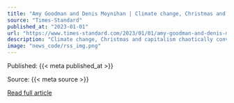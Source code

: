 ```yaml
---
title: "Amy Goodman and Denis Moynihan | Climate change, Christmas and capitalism: The great Southwest Air meltdown"
source: "Times-Standard"
published_at: "2023-01-01"
url: "https://www.times-standard.com/2023/01/01/amy-goodman-and-denis-moynihan-climate-change-christmas-and-capitalism-the-great-southwest-air-meltdown/"
description: "Climate change, Christmas and capitalism chaotically converged with an epic operational failure at Southwest Airlines that stranded thousands of holiday travelers and airline staff at airports for days. Winter Storm Elliott slammed the continental United States with snow, pelting winds and freezing arctic air in what meteorologists call a &#8220;bomb cyclone.&#8221; Air travel was understandably [&#8230;]"
image: "news_code/rss_img.png"
---
```



  Published: {{< meta published_at >}}
  

  Source: {{< meta source >}}
  

  [Read full article]({{< meta url >}})
  

